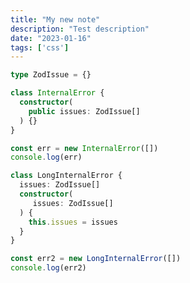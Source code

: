 ```yaml
---
title: "My new note"
description: "Test description"
date: "2023-01-16"
tags: ['css']
---
```


```typescript
type ZodIssue = {}

class InternalError {
  constructor(
    public issues: ZodIssue[]
  ) {}
}

const err = new InternalError([])
console.log(err)

class LongInternalError {
  issues: ZodIssue[]
  constructor(
     issues: ZodIssue[]
  ) {
    this.issues = issues
  }
}

const err2 = new LongInternalError([])
console.log(err2)
```
